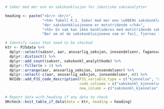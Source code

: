 ```r
# Saker med mer enn en sakskonklusjon for identiske saksanalytter 

heading <- paste("<br/> <br/>",
                 "<h4> Tabell K-1. Saker med mer enn \u00E9n sakskonklusjon for identiske saksanalytter og",
                 "der sakskonkklusjonene er motstridende </h4>",
                 "<h5> En sak kan ikke konkluderes med motstridende sakskonklusjoner for samme saksanalytt.",
                 "Ber om at de sakskonklusjonene som er feil, fjernes fra saken. </h5>")

# Identify cases that need to be checked
ktr <- PJSdata %>%
  dplyr::select(saksnr, aar, ansvarlig_seksjon, innsendelsenr, fagansvarlig_person, sakskonkl_kjennelsekode, sakskonkl_analyttkode) %>%
  dplyr::distinct() %>%
  dplyr::add_count(saksnr, sakskonkl_analyttkode) %>%
  dplyr::filter(n > 1) %>%
  dplyr::arrange(aar, ansvarlig_seksjon, innsendelsenr) %>%
  dplyr::select(-c(aar, ansvarlig_seksjon, innsendelsenr, n)) %>%
  NVIdb::add_PJS_code_description(PJS_variable_type = c("kjennelse", "analytt"),
                                  code_colname = c("sakskonkl_kjennelsekode", "sakskonkl_analyttkode"),
                                  new_column = c("sakskonkl_kjennelse", "sakskonkl_analytt")) 

# Report data with heading if any data to check
OKcheck::knit_table_if_data(data = ktr, heading = heading)
```
